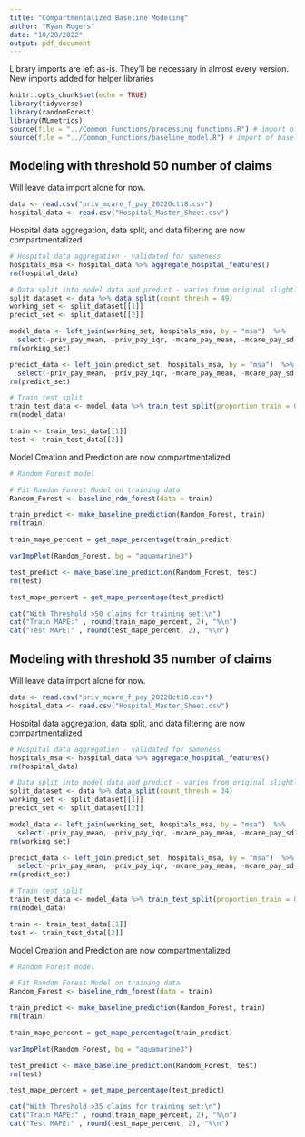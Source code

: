 ```yaml
---
title: "Compartmentalized Baseline Modeling"
author: "Ryan Rogers"
date: "10/28/2022"
output: pdf_document
---
```


Library imports are left as-is. They'll be necessary in almost every version. New imports added for helper libraries

```r
knitr::opts_chunk$set(echo = TRUE)
library(tidyverse)
library(randomForest)
library(MLmetrics)
source(file = "../Common_Functions/processing_functions.R") # import of data_split transformation
source(file = "../Common_Functions/baseline_model.R") # import of baseline model
```

## Modeling with threshold 50 number of claims

Will leave data import alone for now.

```r
data <- read.csv("priv_mcare_f_pay_2022Oct18.csv")
hospital_data <- read.csv("Hospital_Master_Sheet.csv")
```

Hospital data aggregation, data split, and data filtering are now compartmentalized

```r
# Hospital data aggregation - validated for sameness
hospitals_msa <- hospital_data %>% aggregate_hospital_features()
rm(hospital_data)

# Data split into model data and predict - varies from original slightly
split_dataset <- data %>% data_split(count_thresh = 49)
working_set <- split_dataset[[1]]
predict_set <- split_dataset[[2]]

model_data <- left_join(working_set, hospitals_msa, by = "msa")  %>%
  select(-priv_pay_mean, -priv_pay_iqr, -mcare_pay_mean, -mcare_pay_sd, -Urban, -msa)
rm(working_set)

predict_data <- left_join(predict_set, hospitals_msa, by = "msa")  %>%
  select(-priv_pay_mean, -priv_pay_iqr, -mcare_pay_mean, -mcare_pay_sd, -Urban, -msa)
rm(predict_set)

# Train test split
train_test_data <- model_data %>% train_test_split(proportion_train = 0.8)
rm(model_data)

train <- train_test_data[[1]]
test <- train_test_data[[2]]

```

Model Creation and Prediction are now compartmentalized

```r
# Random Forest model

# Fit Random Forest Model on training data
Random_Forest <- baseline_rdm_forest(data = train)

train_predict <- make_baseline_prediction(Random_Forest, train)
rm(train)

train_mape_percent = get_mape_percentage(train_predict)
```


```r
varImpPlot(Random_Forest, bg = "aquamarine3")

```


```r
test_predict <- make_baseline_prediction(Random_Forest, test)
rm(test)

test_mape_percent = get_mape_percentage(test_predict)
```

```r
cat("With Threshold >50 claims for training set:\n")
cat("Train MAPE:" , round(train_mape_percent, 2), "%\n")
cat("Test MAPE:" , round(test_mape_percent, 2), "%\n")
```


## Modeling with threshold 35 number of claims

Will leave data import alone for now.

```r
data <- read.csv("priv_mcare_f_pay_2022Oct18.csv")
hospital_data <- read.csv("Hospital_Master_Sheet.csv")
```

Hospital data aggregation, data split, and data filtering are now compartmentalized

```r
# Hospital data aggregation - validated for sameness
hospitals_msa <- hospital_data %>% aggregate_hospital_features()
rm(hospital_data)

# Data split into model data and predict - varies from original slightly
split_dataset <- data %>% data_split(count_thresh = 34)
working_set <- split_dataset[[1]]
predict_set <- split_dataset[[2]]

model_data <- left_join(working_set, hospitals_msa, by = "msa")  %>%
  select(-priv_pay_mean, -priv_pay_iqr, -mcare_pay_mean, -mcare_pay_sd, -Urban, -msa)
rm(working_set)

predict_data <- left_join(predict_set, hospitals_msa, by = "msa")  %>%
  select(-priv_pay_mean, -priv_pay_iqr, -mcare_pay_mean, -mcare_pay_sd, -Urban, -msa)
rm(predict_set)

# Train test split
train_test_data <- model_data %>% train_test_split(proportion_train = 0.8)
rm(model_data)

train <- train_test_data[[1]]
test <- train_test_data[[2]]

```

Model Creation and Prediction are now compartmentalized

```r
# Random Forest model

# Fit Random Forest Model on training data
Random_Forest <- baseline_rdm_forest(data = train)

train_predict <- make_baseline_prediction(Random_Forest, train)
rm(train)

train_mape_percent = get_mape_percentage(train_predict)
```


```r
varImpPlot(Random_Forest, bg = "aquamarine3")

```


```r
test_predict <- make_baseline_prediction(Random_Forest, test)
rm(test)

test_mape_percent = get_mape_percentage(test_predict)
```

```r
cat("With Threshold >35 claims for training set:\n")
cat("Train MAPE:" , round(train_mape_percent, 2), "%\n")
cat("Test MAPE:" , round(test_mape_percent, 2), "%\n")
```
